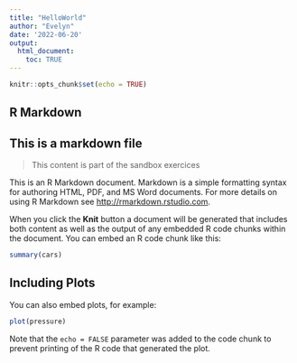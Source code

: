 ```yaml
---
title: "HelloWorld"
author: "Evelyn"
date: '2022-06-20'
output:
  html_document:
    toc: TRUE
---
```


```r
knitr::opts_chunk$set(echo = TRUE)
```

## R Markdown
## This is a markdown file
> This content is part of the sandbox exercices 


This is an R Markdown document. Markdown is a simple formatting syntax for authoring HTML, PDF, and MS Word documents. For more details on using R Markdown see <http://rmarkdown.rstudio.com>.

When you click the **Knit** button a document will be generated that includes both content as well as the output of any embedded R code chunks within the document. You can embed an R code chunk like this:

```r
summary(cars)
```

## Including Plots

You can also embed plots, for example:

```r
plot(pressure)
```

Note that the `echo = FALSE` parameter was added to the code chunk to prevent printing of the R code that generated the plot.
